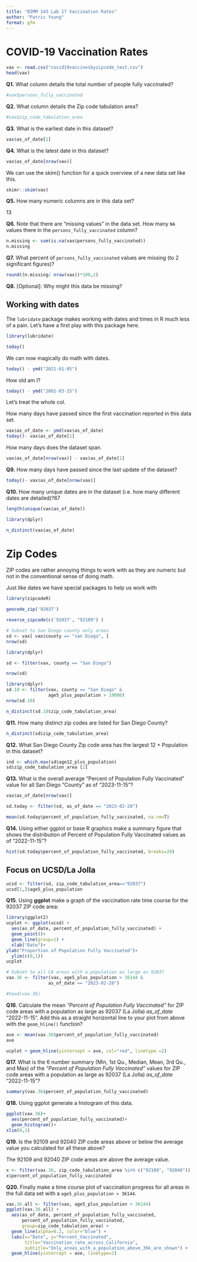 ```yaml
---
title: "BIMM 143 Lab 17 Vaccination Rates"
author: "Patric Young"
format: gfm
---
```


# COVID-19 Vaccination Rates

```r
vax <- read.csv("covid19vaccinesbyzipcode_test.csv")
head(vax)
```

**Q1.** What column details the total number of people fully vaccinated?

```r
#vax$persons_fully_vaccinated
```

**Q2.** What column details the Zip code tabulation area?

```r
#vax$zip_code_tabulation_area
```

**Q3.** What is the earliest date in this dataset?

```r
vax$as_of_date[1]
```

**Q4.** What is the latest date in this dataset?

```r
vax$as_of_date[nrow(vax)]
```

We can use the skim() function for a quick overview of a new data set like this.

```r
skimr::skim(vax)
```

**Q5.** How many numeric columns are in this data set?

13

**Q6.** Note that there are "missing values" in the data set. How many `NA` values there in the `persons_fully_vaccinated` column?

```r
n.missing <- sum(is.na(vax$persons_fully_vaccinated))
n.missing
```

**Q7.** What percent of `persons_fully_vaccinated` values are missing (to 2 significant figures)?

```r
round((n.missing/ nrow(vax))*100,2)
```

**Q8.** \[Optional\]: Why might this data be missing?

## Working with dates

The `lubridate` package makes working with dates and times in R much less of a pain. Let's have a first play with this package here.

```r
library(lubridate)
```

```r
today()
```

We can now magically do math with dates.

```r
today() - ymd("2021-01-05")
```

How old am I?

```r
today() - ymd("2001-03-15")
```

Let's treat the whole col.

How many days have passed since the first vaccination reported in this data set.

```r
vax$as_of_date <- ymd(vax$as_of_date)
today()- vax$as_of_date[1]
```

How many days does the dataset span.

```r
vax$as_of_date[nrow(vax)] - vax$as_of_date[1]
```

**Q9.** How many days have passed since the last update of the dataset?

```r
today()- vax$as_of_date[nrow(vax)]
```

**Q10.** How many unique dates are in the dataset (i.e. how many different dates are detailed)?67

```r
length(unique(vax$as_of_date))
```

```r
library(dplyr)

n_distinct(vax$as_of_date)
```

# Zip Codes

ZIP codes are rather annoying things to work with as they are numeric but not in the conventional sense of doing math.

Just like dates we have special packages to help us work with

```r
library(zipcodeR)
```

```r
geocode_zip('92037')
```

```r
reverse_zipcode(c('92037', "92109") )
```

```r
# Subset to San Diego county only areas
sd <- vax[ vax$county == "san Diego", ]
nrow(sd)
```

```r
library(dplyr)

sd <- filter(vax, county == "San Diego")

nrow(sd)
```

```r
library(dplyr)
sd.10 <- filter(vax, county == "San Diego" &
                age5_plus_population > 10000)
nrow(sd.10)
```

```r
n_distinct(sd.10$zip_code_tabulation_area)
```

**Q11.** How many distinct zip codes are listed for San Diego County?

```r
n_distinct(sd$zip_code_tabulation_area)
```

**Q12.** What San Diego County Zip code area has the largest 12 + Population in this dataset?

```r
ind <- which.max(sd$age12_plus_population)
sd$zip_code_tabulation_area [2]
```

**Q13.** What is the overall average "Percent of Population Fully Vaccinated" value for all San Diego "County" as of "2023-11-15"?

```r
vax$as_of_date[nrow(vax)]
```

```r
sd.today <- filter(sd, as_of_date == "2023-02-28")
```

```r
mean(sd.today$percent_of_population_fully_vaccinated, na.rm=T)
```

**Q14.** Using either ggplot or base R graphics make a summary figure that shows the distribution of Percent of Population Fully Vaccinated values as of "2022-11-15"?

```r
hist(sd.today$percent_of_population_fully_vaccinated, breaks=20)
```

## Focus on UCSD/La Jolla

```r
ucsd <- filter(sd, zip_code_tabulation_area=="92037")
ucsd[1,]$age5_plus_population
```

**Q15**. Using **ggplot** make a graph of the vaccination rate time course for the 92037 ZIP code area:

```r
library(ggplot2)
ucplot <- ggplot(ucsd) +
  aes(as_of_date, percent_of_population_fully_vaccinated) +
  geom_point()+
  geom_line(group=1) +
  xlab("Date")+
ylab("Proportion of Population Fully Vaccinated")+
  ylim(c(0,1)) 
ucplot
```

```r
# Subset to all CA areas with a population as large as 92037
vax.36 <- filter(vax, age5_plus_population > 36144 &
                as_of_date == "2023-02-28")

#head(vax.36)
```

**Q16**. Calculate the mean *"Percent of Population Fully Vaccinated"* for ZIP code areas with a population as large as 92037 (La Jolla) *as_of_date* "2022-11-15". Add this as a straight horizontal line to your plot from above with the `geom_hline()` function?

```r
ave <- mean(vax.36$percent_of_population_fully_vaccinated)
ave

```

```r
ucplot + geom_hline(yintercept = ave, col="red", linetype =2)

```

**Q17.** What is the 6 number summary (Min, 1st Qu., Median, Mean, 3rd Qu., and Max) of the *"Percent of Population Fully Vaccinated"* values for ZIP code areas with a population as large as 92037 (La Jolla) *as_of_date* "2022-11-15"?

```r
summary(vax.36$percent_of_population_fully_vaccinated)
```

**Q18.** Using ggplot generate a histogram of this data.

```r
ggplot(vax.36)+
  aes(percent_of_population_fully_vaccinated)+
  geom_histogram()+
xlim(0,1)
```

**Q19**. Is the 92109 and 92040 ZIP code areas above or below the average value you calculated for all these above?

The 92109 and 92040 ZIP code areas are above the average value.

```r
x <- filter(vax.36, zip_code_tabulation_area %in% c("92109", "92040"))
x$percent_of_population_fully_vaccinated
```

**Q20.** Finally make a time course plot of vaccination progress for all areas in the full data set with a `age5_plus_population > 36144`.

```r
vax.36.all <- filter(vax, age5_plus_population > 36144)
ggplot(vax.36.all) +
  aes(as_of_date, percent_of_population_fully_vaccinated,
      percent_of_population_fully_vaccinated, 
      group=zip_code_tabulation_area) +
  geom_line(alpha=0.2, color="blue") +
  labs(x="Date", y="Percent_Vaccinated",
       title="Vaccination_rate_across_California",
       subtitle="Only_areas_with_a_population_above_36k_are_shown") +
  geom_hline(yintercept = ave, linetype=2)
```
